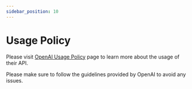```yaml
---
sidebar_position: 10
---
```


# Usage Policy

Please visit [OpenAI Usage Policy](https://platform.openai.com/docs/usage-policies) page to learn more about the usage of their API.

Please make sure to follow the guidelines provided by OpenAI to avoid any issues.